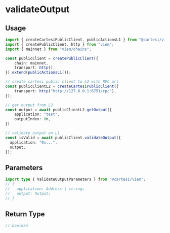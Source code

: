 # validateOutput

## Usage

```ts twoslash
import { createCartesiPublicClient, publicActionsL1 } from "@cartesi/viem";
import { createPublicClient, http } from "viem";
import { mainnet } from "viem/chains";

const publicClient = createPublicClient({
    chain: mainnet,
    transport: http(),
}).extend(publicActionsL1());

// create cartesi public client to L2 with RPC url
const publicClientL2 = createCartesiPublicClient({
    transport: http("http://127.0.0.1:6751/rpc"),
});

// get output from L2
const output = await publicClientL2.getOutput({
    application: "test",
    outputIndex: 0n,
})

// validate output on L1
const isValid = await publicClient.validateOutput({
  application: "0x...",
  output,
});
```

## Parameters

```ts twoslash
import type { ValidateOutputParameters } from "@cartesi/viem";
// {
//   application: Address | string;
//   output: Output;
// }
```

## Return Type

```ts twoslash
// boolean
```
